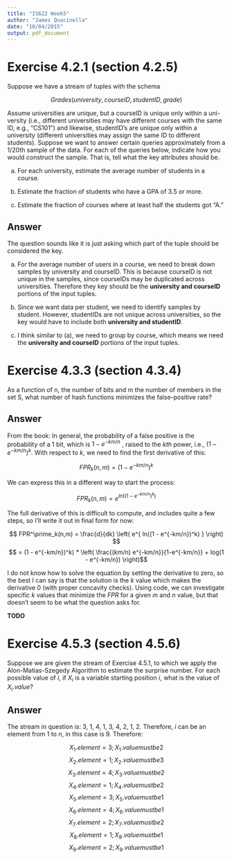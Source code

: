 ```yaml
---
title: "IS622 Week5"
author: "James Quacinella"
date: "10/04/2015"
output: pdf_document
---
```


# Exercise 4.2.1 (section 4.2.5)

Suppose we have a stream of tuples with the schema

$$Grades(university, courseID, studentID, grade)$$

Assume universities are unique, but a courseID is unique only within a uni-
versity (i.e., different universities may have different courses with the same ID,
e.g., "CS101") and likewise, studentID’s are unique only within a university
(different universities may assign the same ID to different students). Suppose
we want to answer certain queries approximately from a 1/20th sample of the
data. For each of the queries below, indicate how you would construct the
sample. That is, tell what the key attributes should be.

(a) For each university, estimate the average number of students in a course.

(b) Estimate the fraction of students who have a GPA of 3.5 or more.

(c) Estimate the fraction of courses where at least half the students got “A.”

## Answer

The question sounds like it is just asking which part of the tuple should be considered the key.

(a) For the average number of users in a course, we need to break down samples by university and courseID. This is because courseID is not unique in the samples, since courseIDs may be duplicated across universities. Therefore they key should be the **university and courseID** portions of the input tuples.

(b) Since we want data per student, we need to identify samples by student. However, studentIDs are not unique across universities, so the key would have to include both **university and studentID**.

(c) I think similar to (a), we need to group by course, which means we need  the **university and courseID** portions of the input tuples.

\pagebreak

# Exercise 4.3.3 (section 4.3.4)

As a function of n, the number of bits and m the number of members in the set S, what number of hash functions minimizes the false-positive rate?

## Answer

From the book: In general, the probability of a false positive is the probability of a 1 bit, which is $1 - e^{-km/n}$ , raised to the $kth$ power, i.e., $(1 - e^{-km/n})^k$. With respect to $k$, we need to find the first derivative of this:

$$ FPR_k(n,m) = (1 - e^{-km/n})^k $$

We can express this in a different way to start the process:

$$ FPR_k(n,m) = e^{ ln((1 - e^{-km/n})^k) } $$

The full derivative of this is difficult to compute, and includes quite a few steps, so I'll write it out in final form for now:

$$ FPR^\prime_k(n,m) = \frac{d}{dk} \left( e^{ ln((1 - e^{-km/n})^k) } \right) $$
$$ = (1 - e^{-km/n})^k) * \left( \frac{(km/n) e^{-km/n}}{1-e^{-km/n}} + log(1 - e^{-km/n}) \right)$$

I do not know how to solve the equation by setting the derivative to zero, so the best I can say is that the solution is the $k$ value which makes the derivative 0 (with proper concavity checks). Using code, we can investigate specific $k$ values that minimize the $FPR$ for a given $m$ and $n$ value, but that doesn't seem to be what the question asks for.

**TODO**

\pagebreak

# Exercise 4.5.3 (section 4.5.6)

Suppose we are given the stream of Exercise 4.5.1, to which we apply the Alon-Matias-Szegedy Algorithm to estimate the surprise number. For each possible value of $i$, if $X_i$ is a variable starting position $i$, what is the value of $X_i .value$?

## Answer

The stream in question is: 3, 1, 4, 1, 3, 4, 2, 1, 2. Therefore, $i$ can be an element from 1 to $n$, in this case is 9. Therefore:

$$ X_1.element = 3; X_1.value must be 2 $$
$$ X_2.element = 1; X_2.value must be 3 $$
$$ X_3.element = 4; X_3.value must be 2 $$
$$ X_4.element = 1; X_4.value must be 2 $$
$$ X_5.element = 3; X_5.value must be 1 $$
$$ X_6.element = 4; X_6.value must be 1 $$
$$ X_7.element = 2; X_7.value must be 2 $$
$$ X_8.element = 1; X_8.value must be 1 $$
$$ X_9.element = 2; X_9.value must be 1 $$

\pagebreak